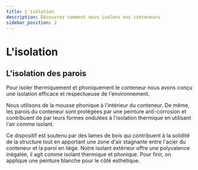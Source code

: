 ```yaml
---
title: L'isolation
description: Découvrez comment nous isolons nos conteneurs
sidebar_position: 2
---
```




# L'isolation

## L'isolation des parois

<ReactPlayer 
    muted={true}
    playing={true}
	playsinline={true}
    loop={true}
    width='100%'
    url='/img/gif-isolation-low.mp4'/>

Pour isoler thermiquement et phoniquement le conteneur nous avons conçu une isolation efficace et respectueuse de l'environnement.

Nous utilisons de la mousse phonique à l'intérieur du conteneur. De même, les parois du conteneur sont protégées par une peinture anti-corrosion et contribuent de par leurs formes ondulées à l'isolation thermique en utilisant l'air comme isolant.

Ce dispositif est soutenu par des lames de bois qui contribuent à la solidité de la structure tout en apportant une zone d'air stagnante entre l'acier du conteneur et la paroi en liège. Notre isolant extérieur offre une polyvalence inégalée, il agit comme isolant thermique et phonique. Pour finir, on applique une peinture blanche pour le côté esthétique. 
